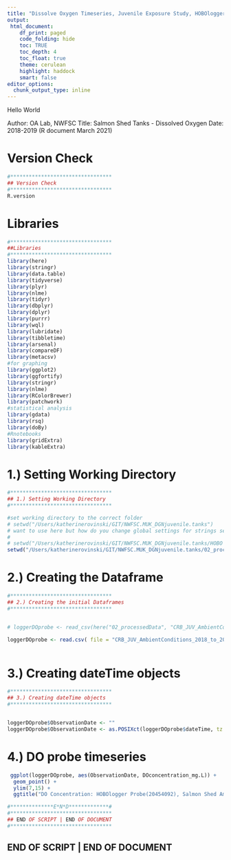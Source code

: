 ```yaml
---
title: "Dissolve Oxygen Timeseries, Juvenile Exposure Study, HOBOlogger Data Import"
output:
 html_document:
    df_print: paged
    code_folding: hide
    toc: TRUE
    toc_depth: 4
    toc_float: true
    theme: cerulean
    highlight: haddock
    smart: false
editor_options: 
  chunk_output_type: inline
---
```



Hello World

Author: OA Lab, NWFSC
Title: Salmon Shed Tanks - Dissolved Oxygen
Date: 2018-2019 (R document March 2021)


# Version Check
```r
#*********************************
## Version Check
#********************************* 
R.version

```



# Libraries
```r
#*********************************
##Libraries
#********************************* 
library(here)
library(stringr)
library(data.table)
library(tidyverse)
library(plyr)
library(nlme)
library(tidyr)
library(dbplyr)
library(dplyr)
library(purrr)
library(wql)
library(lubridate)
library(tibbletime)
library(arsenal)
library(compareDF)
library(metacsv)
#for graphing
library(ggplot2)
library(ggfortify)
library(stringr)
library(nlme)
library(RColorBrewer)
library(patchwork)
#statistical analysis
library(gdata)
library(rsq)
library(doBy)
#Rnotebooks 
library(gridExtra)
library(kableExtra)

```




# 1.) Setting Working Directory
```r
#*********************************
## 1.) Setting Working Directory
#*********************************

#set working directory to the correct folder
# setwd("/Users/katherinerovinski/GIT/NWFSC.MUK_DGNjuvenile.tanks")
# want to use here but how do you change global settings for strings set to false?
# 
# setwd("/Users/katherinerovinski/GIT/NWFSC.MUK_DGNjuvenile.tanks/HOBO Data/logger_DOprobe")
setwd("/Users/katherinerovinski/GIT/NWFSC.MUK_DGNjuvenile.tanks/02_processedData")


```



# 2.) Creating the Dataframe
```r

#*********************************
## 2.) Creating the initial Dataframes
#*********************************


# loggerDOprobe <- read_csv(here("02_processedData", "CRB_JUV_AmbientConditions_2018_to_2019loggerDO.csv"))

loggerDOprobe <- read.csv( file = "CRB_JUV_AmbientConditions_2018_to_2019loggerDO.csv", stringsAsFactors = FALSE)



```




# 3.) Creating dateTime objects 
```r
#*********************************
## 3.) Creating dateTime objects  
#*********************************


loggerDOprobe$ObservationDate <- ""
loggerDOprobe$ObservationDate <- as.POSIXct(loggerDOprobe$dateTime, tz = "UTC", "%m/%d/%y %H:%M")


```




# 4.) DO probe timeseries
```r



 ggplot(loggerDOprobe, aes(ObservationDate, DOconcentration_mg.L)) +
  geom_point() +
  ylim(7,15) +
  ggtitle("DO Concentration: HOBOlogger Probe(20454092), Salmon Shed Ambient Water")


```









```r
#**************E*N*D*************# 
#*********************************
## END OF SCRIPT | END OF DOCUMENT 
#*********************************
```


## END OF SCRIPT | END OF DOCUMENT



















